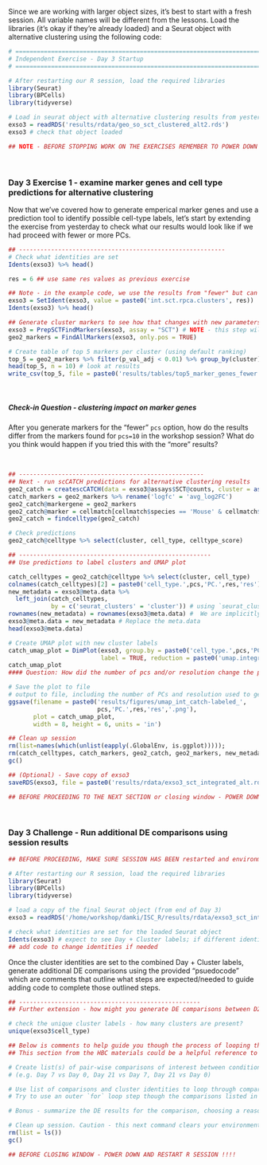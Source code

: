 Since we are working with larger object sizes, it's best to start with a fresh session. All variable names will be different from the lessons. Load the libraries (it's okay if they're already loaded) and a Seurat object with alternative clustering using the following code:
<!-- add copy of alt clustering to share with learners -->

```r
# =========================================================================
# Independent Exercise - Day 3 Startup
# =========================================================================

# After restarting our R session, load the required libraries
library(Seurat)
library(BPCells)
library(tidyverse)

# Load in seurat object with alternative clustering results from yesterday's exercises
exso3 = readRDS('results/rdata/geo_so_sct_clustered_alt2.rds')
exso3 # check that object loaded

## NOTE - BEFORE STOPPING WORK ON THE EXERCISES REMEMBER TO POWER DOWN AND RESTART R SESSION !!!!
```

<br/>


### Day 3 Exercise 1 - examine marker genes and cell type predictions for alternative clustering

Now that we've covered how to generate emperical marker genes and use a prediction tool to identify possible cell-type labels, let's start by extending the exercise from yesterday to check what our results would look like if we had proceed with fewer or more PCs.

```r
## ----------------------------------------------------------
# Check what identities are set
Idents(exso3) %>% head()

res = 6 ## use same res values as previous exercise

## Note - in the example code, we use the results from "fewer" but can swap to "more" instead
exso3 = SetIdent(exso3, value = paste0('int.sct.rpca.clusters', res))
Idents(exso3) %>% head()
```



```r
## Generate cluster markers to see how that changes with new parameters 
exso3 = PrepSCTFindMarkers(exso3, assay = "SCT") # NOTE - this step will take some time to run
geo2_markers = FindAllMarkers(exso3, only.pos = TRUE)

# Create table of top 5 markers per cluster (using default ranking)
top_5 = geo2_markers %>% filter(p_val_adj < 0.01) %>% group_by(cluster) %>% slice_head(n = 5)
head(top_5, n = 10) # look at results
write_csv(top_5, file = paste0('results/tables/top5_marker_genes_fewer.csv'))
```
<br/>

##### Check-in Question - clustering impact on marker genes
After you generate markers for the "fewer" `pcs` option, how do the results differ from the markers found for `pcs=10` in the workshop session? What do you think would happen if you tried this with the "more" results?

<br/>

```r
## ----------------------------------------------------
## Next - run scCATCH predictions for alternative clustering results
geo2_catch = createscCATCH(data = exso3@assays$SCT@counts, cluster = as.character(Idents(exso3)))
catch_markers = geo2_markers %>% rename('logfc' = 'avg_log2FC')
geo2_catch@markergene = geo2_markers
geo2_catch@marker = cellmatch[cellmatch$species == 'Mouse' & cellmatch$tissue %in% c('Blood', 'Peripheral Blood', 'Muscle', 'Skeletal muscle', 'Epidermis', 'Skin'), ]
geo2_catch = findcelltype(geo2_catch)

# Check predictions
geo2_catch@celltype %>% select(cluster, cell_type, celltype_score)
```

```r
## ------------------------------------------------------
## Use predictions to label clusters and UMAP plot

catch_celltypes = geo2_catch@celltype %>% select(cluster, cell_type)
colnames(catch_celltypes)[2] = paste0('cell_type.',pcs,'PC.',res,'res')
new_metadata = exso3@meta.data %>% 
  left_join(catch_celltypes, 
            by = c('seurat_clusters' = 'cluster')) # using `seurat_clusters`, which will store the most recently generated cluster labels for each cell
rownames(new_metadata) = rownames(exso3@meta.data) #  We are implicitly relying on the same row order!
exso3@meta.data = new_metadata # Replace the meta.data
head(exso3@meta.data)

# Create UMAP plot with new cluster labels
catch_umap_plot = DimPlot(exso3, group.by = paste0('cell_type.',pcs,'PC.',res,'res'), 
                          label = TRUE, reduction = paste0('umap.integrated.sct.rpca_',pcs,'PC'))
catch_umap_plot
#### Question: How did the number of pcs and/or resolution change the predictions? Do you think the predictions correspond better or worse to the cluster structure we see in the UMAP?

# Save the plot to file
# output to file, including the number of PCs and resolution used to generate results
ggsave(filename = paste0('results/figures/umap_int_catch-labeled_', 
                         pcs,'PC.',res,'res','.png'),
       plot = catch_umap_plot, 
       width = 8, height = 6, units = 'in')

## Clean up session 
rm(list=names(which(unlist(eapply(.GlobalEnv, is.ggplot))))); 
rm(catch_celltypes, catch_markers, geo2_catch, geo2_markers, new_metadata, top_5); 
gc()

## (Optional) - Save copy of exso3
saveRDS(exso3, file = paste0('results/rdata/exso3_sct_integrated_alt.rds'))

## BEFORE PROCEEDING TO THE NEXT SECTION or closing window - POWER DOWN AND RESTART R SESSION

```
<br/>

### Day 3 Challenge - Run additional DE comparisons using session results

```r
## BEFORE PROCEEDING, MAKE SURE SESSION HAS BEEN restarted and environment is clear

# After restarting our R session, load the required libraries
library(Seurat)
library(BPCells)
library(tidyverse)

# load a copy of the final Seurat object (from end of Day 3)
exso3 = readRDS('/home/workshop/damki/ISC_R/results/rdata/exso3_sct_integrated_final.rds')

# check what identities are set for the loaded Seurat object
Idents(exso3) # expect to see Day + Cluster labels; if different identities are set, how would you change them?
## add code to change identities if needed
```

Once the cluster identities are set to the combined Day + Cluster labels, generate additional DE comparisons using the provided "psuedocode" which are comments that outline what steps are expected/needed to guide adding code to complete those outlined steps.
```r
## ---------------------------------------------------
## Further extension - how might you generate DE comparisons between D21 and D7 for all annotated clusters?

# check the unique cluster labels - how many clusters are present?
unique(exso3$cell_type)

## Below is comments to help guide you though the process of looping through all the comparisons of interest, for all labeled clusters
## This section from the HBC materials could be a helpful reference to aid in filling in the code: https://hbctraining.github.io/scRNA-seq_online/lessons/pseudobulk_DESeq2_scrnaseq.html

# Create list(s) of pair-wise comparisons of interest between conditions, ideally specifying Case and Control 
# (e.g. Day 7 vs Day 0, Day 21 vs Day 7, Day 21 vs Day 0)

# Use list of comparisons and cluster identities to loop through comparisons of interest (for standard DE comparisons) and save results to files
# Try to use an outer `for` loop step though the comparisons listed in previous step and an inner `for` loop to cycle through all the clusters

# Bonus - summarize the DE results for the comparison, choosing a reasonable set of thresholds to call the number of DE genes, & save summary to file

# Clean up session. Caution - this next command clears your environment of all objects
rm(list = ls())
gc()

## BEFORE CLOSING WINDOW - POWER DOWN AND RESTART R SESSION !!!!

```

</br>
